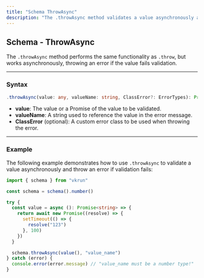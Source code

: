```yaml
---
title: "Schema ThrowAsync"
description: "The .throwAsync method validates a value asynchronously against a predefined schema and throws an error if the validation fails. This method is particularly useful in scenarios where validation failures need to halt further execution or when custom error handling is required. It supports Promises, allowing for seamless integration with asynchronous workflows."
---
```


## Schema - ThrowAsync

The `.throwAsync` method performs the same functionality as `.throw`, but works asynchronously, throwing an error if the value fails validation.

---

### Syntax

```ts
.throwAsync(value: any, valueName: string, ClassError?: ErrorTypes): Promise<void>
```


- **value**: The value or a Promise of the value to be validated.
- **valueName**: A string used to reference the value in the error message.
- **ClassError** (optional): A custom error class to be used when throwing the error.

---

### Example

The following example demonstrates how to use `.throwAsync` to validate a value asynchronously and throw an error if validation fails:

```ts
import { schema } from "vkrun"

const schema = schema().number()

try {
  const value = async (): Promise<string> => {
    return await new Promise((resolve) => {
      setTimeout(() => {
        resolve("123")
      }, 100)
    })
  }

  schema.throwAsync(value(), "value_name")
} catch (error) {
  console.error(error.message) // "value_name must be a number type!"
}
```